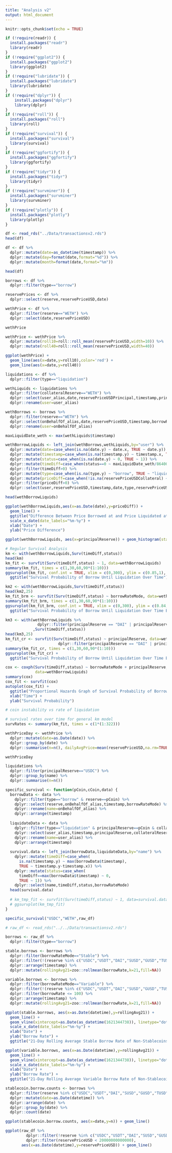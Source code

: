```yaml
---
title: "Analysis v2"
output: html_document
---
```


```r
knitr::opts_chunk$set(echo = TRUE)
```

```r
if (!require(readr)) {
  install.packages("readr")
  library(readr)
}
if (!require("ggplot2")) {
  install.packages("ggplot2")
  library(ggplot2)
}
if (!require("lubridate")) {
  install.packages("lubridate")
  library(lubridate)
}
if (!require("dplyr")) {
    install.packages("dplyr")
    library(dplyr)
}
if (!require("roll")) {
  install.packages("roll")
  library(roll)
}
if (!require("survival")) {
  install.packages("survival")
  library(survival)
}
if (!require("ggfortify")) {
  install.packages("ggfortify")
  library(ggfortify)
}
if (!require("tidyr")) {
  install.packages("tidyr")
  library(tidyr)
}
if (!require("survminer")) {
  install.packages("survminer")
  library(survminer)
}
if (!require("plotly")) {
  install.packages("plotly")
  library(plotly)
}
```

```r
df <- read_rds("../Data/transactionsv2.rds")
head(df)
```

```r
df <- df %>%
  dplyr::mutate(date=as_datetime(timestamp)) %>%
  dplyr::mutate(day=format(date,format="%d")) %>%
  dplyr::mutate(month=format(date,format="%m"))

head(df)
```

```r
borrows <- df %>%
  dplyr::filter(type=="borrow")

reservePrices <- df %>%
  dplyr::select(reserve,reservePriceUSD,date)

wethPrice <- df %>%
  dplyr::filter(reserve=="WETH") %>%
  dplyr::select(date,reservePriceUSD)

wethPrice
```

```r
wethPrice <- wethPrice %>%
  dplyr::mutate(roll10=roll::roll_mean(reservePriceUSD,width=10)) %>%
  dplyr::mutate(roll40=roll::roll_mean(reservePriceUSD,width=40))

ggplot(wethPrice) + 
  geom_line(aes(x=date,y=roll10),color='red') + 
  geom_line(aes(x=date,y=roll40))
```

```r
liquidations <- df %>%
  dplyr::filter(type=="liquidation")

wethLiquids <- liquidations %>%
  dplyr::filter(collateralReserve=="WETH") %>%
  dplyr::select(user_alias,date,reservePriceUSDPrincipal,timestamp,principalReserve,type,reservePriceUSDCollateral) %>%
  dplyr::rename(user=user_alias)

wethBorrows <- borrows %>% 
  dplyr::filter(reserve=="WETH") %>%
  dplyr::select(onBehalfOf_alias,date,reservePriceUSD,timestamp,borrowRateMode,type) %>%
  dplyr::rename(user=onBehalfOf_alias)
```

```r
maxLiquidDate_weth <- max(wethLiquids$timestamp)

wethBorrowLiquids <- left_join(wethBorrows,wethLiquids,by="user") %>%
  dplyr::mutate(date=case_when(is.na(date.y) ~ date.x, TRUE ~ date.y)) %>%
  dplyr::mutate(timestamp=case_when(is.na(timestamp.y) ~ timestamp.x, TRUE ~ timestamp.y)) %>%
  dplyr::mutate(status=case_when(is.na(date.y) ~ 0, TRUE ~ 1)) %>%
  dplyr::mutate(timeDiff=case_when(status==0 ~ maxLiquidDate_weth/86400, status==1 ~ (timestamp.y-timestamp.x)/86400)) %>%
  dplyr::filter(timeDiff>0) %>%
  dplyr::mutate(type=case_when(is.na(type.y) ~ "borrow", TRUE ~ "liquidation")) %>%
  dplyr::mutate(priceDiff=case_when(!is.na(reservePriceUSDCollateral) ~ reservePriceUSDCollateral-reservePriceUSD, TRUE ~ reservePriceUSD)) %>%
  dplyr::filter(priceDiff>0) %>%
  dplyr::select(user,reservePriceUSD,timestamp,date,type,reservePriceUSDPrincipal,principalReserve,timeDiff,status,borrowRateMode,priceDiff)

head(wethBorrowLiquids)

ggplot(wethBorrowLiquids,aes(x=as.Date(date),y=priceDiff)) + 
  geom_line() + 
  ggtitle("Difference Between Price Borrowed at and Price Liquidated at Over Time") + 
  scale_x_date(date_labels="%m-%y") + 
  xlab("Date") + 
  ylab("Price Difference")
```

```r
ggplot(wethBorrowLiquids, aes(x=principalReserve)) + geom_histogram(stat="count")
```


```r
# Regular Survival Analysis
km <- with(wethBorrowLiquids,Surv(timeDiff,status))
head(km)
km_fit <- survfit(Surv(timeDiff,status) ~ 1, data=wethBorrowLiquids)
summary(km_fit, times = c(1,30,60,90*(1:10)))
ggsurvplot(km_fit, conf.int = TRUE, xlim = c(0,300), ylim = c(0.85,1), break.time.by = 25) + 
  ggtitle("Survival Probability of Borrow Until Liquidation Over Time")
```

```r
km2 <- with(wethBorrowLiquids,Surv(timeDiff,status))
head(km2,25)
km_fit_brm <- survfit(Surv(timeDiff,status) ~ borrowRateMode, data=wethBorrowLiquids)
summary(km_fit_brm, times = c(1,30,60,90*(1:10)))
ggsurvplot(km_fit_brm, conf.int = TRUE, xlim = c(0,300), ylim = c(0.84,1), break.time.by = 25) + 
  ggtitle("Survival Probability of Borrow Until Liquidation Over Time By Borrow Rate Mode")
```

```r
km3 <- with(wethBorrowLiquids %>%
              dplyr::filter(principalReserve == "DAI" | principalReserve == "USDC" | principalReserve == "USDT")
            ,Surv(timeDiff,status))
head(km3,25)
km_fit_cr <- survfit(Surv(timeDiff,status) ~ principalReserve, data=wethBorrowLiquids %>%
                       dplyr::filter(principalReserve == "DAI" | principalReserve == "USDC" | principalReserve == "USDT"))
summary(km_fit_cr, times = c(1,30,60,90*(1:10)))
ggsurvplot(km_fit_cr) + 
  ggtitle("Survival Probability of Borrow Until Liquidation Over Time By Principal Reserve of Loan")
```

```r
cox <- coxph(Surv(timeDiff,status) ~ borrowRateMode + principalReserve, 
             data=wethBorrowLiquids)
summary(cox)
cox_fit <- survfit(cox)
autoplot(cox_fit) + 
  ggtitle("Proportional Hazards Graph of Survival Probability of Borrow Until Liquidation Over Time By Borrow Rate Mode, Principal Reserve of Loan") + 
  xlab("Time") + 
  ylab("Survival Probability")
```

```r
# coin instability vs rate of liquidation

# survival rates over time for general km model
survRates <- summary(km_fit, times = c(1*(1:322)))

wethPriceDay <- wethPrice %>%
  dplyr::mutate(date=as.Date(date)) %>%
  dplyr::group_by(date) %>%
  dplyr::summarise(n=n(), dailyAvgPrice=mean(reservePriceUSD,na.rm=TRUE))

wethPriceDay
```

```r
liquidations %>%
  dplyr::filter(principalReserve=="USDC") %>%
  dplyr::group_by(name) %>%
  dplyr::summarise(n=n())
```

```r
specific_survival <- function(pCoin,cCoin,data) {
  borrowData <- data %>%
    dplyr::filter(type=="borrow" & reserve==pCoin) %>%
    dplyr::select(reserve,onBehalfOf_alias,timestamp,borrowRateMode) %>%
    dplyr::rename(name=onBehalfOf_alias) %>%
    dplyr::arrange(timestamp)
  
  liquidateData <- data %>%
    dplyr::filter(type=="liquidation" & principalReserve==pCoin & collateralReserve==cCoin) %>%
    dplyr::select(user_alias,timestamp,principalReserve,collateralReserve) %>%
    dplyr::rename(name=user_alias) %>%
    dplyr::arrange(timestamp)
  
  survival.data <- left_join(borrowData,liquidateData,by="name") %>%
    dplyr::mutate(timeDiff=case_when(
      is.na(timestamp.y) ~ max(borrowData$timestamp),
      TRUE ~ timestamp.y-timestamp.x)) %>%
    dplyr::mutate(status=case_when(
      timeDiff==max(borrowData$timestamp) ~ 0,
      TRUE ~ 1)) %>%
    dplyr::select(name,timeDiff,status,borrowRateMode)
  head(survival.data)
  
  # km_tmp_fit <- survfit(Surv(timeDiff,status) ~ 1, data=survival.data)
  # ggsurvplot(km_tmp_fit)
}

specific_survival("USDC","WETH",raw_df)
```

```r
# raw_df <- read_rds("../../Data/transactionsv2.rds")

borrows <- raw_df %>%
  dplyr::filter(type=="borrow")

stable.borrows <- borrows %>%
  dplyr::filter(borrowRateMode=="Stable") %>%
  dplyr::filter(!(reserve %in% c("USDC","USDT","DAI","SUSD","GUSD","TUSD"))) %>%
  dplyr::arrange(timestamp) %>%
  dplyr::mutate(rollingAvg21=zoo::rollmean(borrowRate,k=21,fill=NA))

variable.borrows <- borrows %>%
  dplyr::filter(borrowRateMode=="Variable") %>%
  dplyr::filter(!(reserve %in% c("USDC","USDT","DAI","SUSD","GUSD","TUSD"))) %>%
  dplyr::filter(borrowRate <= 100) %>%
  dplyr::arrange(timestamp) %>%
  dplyr::mutate(rollingAvg21=zoo::rollmean(borrowRate,k=21,fill=NA))

ggplot(stable.borrows, aes(x=as.Date(datetime),y=rollingAvg21)) + 
  geom_line() +
  geom_vline(xintercept=as.Date(as_datetime(1621344738)), linetype="dotted") +
  scale_x_date(date_labels="%m-%y") + 
  xlab("Date") +
  ylab("Borrow Rate") +
  ggtitle("21-Day Rolling Average Stable Borrow Rate of Non-Stablecoins")

ggplot(variable.borrows, aes(x=as.Date(datetime),y=rollingAvg21)) + 
  geom_line() +
  geom_vline(xintercept=as.Date(as_datetime(1621344738)), linetype="dotted") +
  scale_x_date(date_labels="%m-%y") + 
  xlab("Date") +
  ylab("Borrow Rate") +
  ggtitle("21-Day Rolling Average Variable Borrow Rate of Non-Stablecoins")
```

```r
stablecoin.borrow.counts <- borrows %>%
  dplyr::filter(reserve %in% c("USDC","USDT","DAI","SUSD","GUSD","TUSD")) %>%
  dplyr::mutate(date=as.Date(datetime)) %>%
  dplyr::arrange(date) %>%
  dplyr::group_by(date) %>%
  dplyr::count(date)

ggplot(stablecoin.borrow.counts, aes(x=date,y=n)) + geom_line()
```

```r
ggplot(raw_df %>%
         dplyr::filter(!reserve %in% c("USDC","USDT","DAI","SUSD","GUSD","TUSD")) %>%
         dplyr::filter(reservePriceUSD < 20000000000000),
       aes(x=as.Date(datetime),y=reservePriceUSD)) + geom_line()
```

